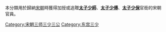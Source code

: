 本分類用於歸納[[宋朝|宋朝]]時獲得加授或追贈'''[[太子少師|太子少師]]'''、'''[[太子少傅|太子少傅]]'''、'''[[太子少保|太子少保]]'''官銜的宋朝官員。

[[Category:宋朝三师三少三公|Category:宋朝三师三少三公]]
[[Category:东宫三少|Category:东宫三少]]